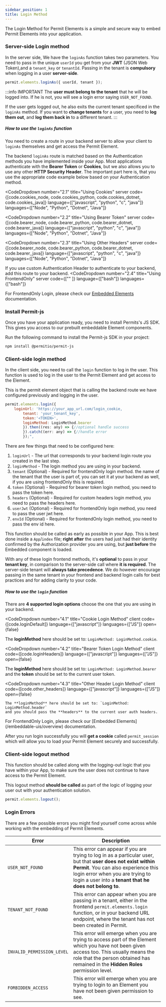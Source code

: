 ```yaml
---
sidebar_position: 1
title: Login Method
---
```




The Login Method for Permit Elements is a simple and secure way to embed Permit Elements into your application.

### Server-side Login method

In the server side, We have the `loginAs` function takes two parameters.
You need to pass in the unique `userId` you get from your **JWT** (JSON Web Token),and a `tenant_key` or `tenantId`.
Passing in the tenant is **compulsory** when logging in a user **server-side**.

```js
permit.elements.loginAs({ userId, tenant });
```
:::info IMPORTANT
The **user must belong to the tenant** that he will be logged into. If he is not, you will see a login error saying `USER_NOT_FOUND`.

If the user gets logged out, he also exits the current tenant specificed in the `loginAs` method. If you want to **change tenants** for
a user, you need to **log them out**, and **log them back in** to a different tenant.
:::



##### How to use the `loginAs` function

You need to create a route in your backend server to allow your client to `loginAs` themselves and get access the Permit Element.

The backend `loginAs` route is matched based on the Authentication methods you have implemented inside your App. Most applications
authenticate with the **Bearer Token** or **Cookies**, but we also allows you to use any other **HTTP Security Header**. The important
part here is, that you use the appropriate code example below based on your Authentication method.

<CodeDropdown
  number="2.1"
  title="Using Cookies"
  server
  code={[code.cookies_node, code.cookies_python, code.cookies_dotnet, code.cookies_java]}
  language={["javascript", "python", "c", "java"]}
  languages={["Node", "Python", "Dotnet", "Java"]}
></CodeDropdown>

<CodeDropdown
  number="2.2"
  title="Using Bearer Token"
  server
  code={[code.bearer_node, code.bearer_python, code.bearer_dotnet, code.bearer_java]}
  language={["javascript", "python", "c", "java"]}
  languages={["Node", "Python", "Dotnet", "Java"]}
></CodeDropdown>

<CodeDropdown
  number="2.3"
  title="Using Other Headers"
  server
  code={[code.bearer_node, code.bearer_python, code.bearer_dotnet, code.bearer_java]}
  language={["javascript", "python", "c", "java"]}
  languages={["Node", "Python", "Dotnet", "Java"]}
>
  If you use custom Authentication Header to authenticate to your backend, add this route to your
  backend.
</CodeDropdown>
<CodeDropdown
  number="2.4"
  title="Using FrontendOnly"
  server
  code={[""
      ]}
  language={["bash"]}
  languages={["bash"]}
>
  For FrontendOnly Login, please check our [Embedded Elements](/embeddable-uis/overview) documentation.
</CodeDropdown>

### Install Permit-js

Once you have your application ready, you need to install Permits's JS SDK. This gives you access to our prebuilt embeddable Element components.

Run the following command to install the Permit-js SDK in your project:

```bash
npm install @permitio/permit-js
```


### Client-side login method

In the client side, you need to call the `login` function to log in the user. This function is used to log in the user to the Permit Element
and get access to the Element.

This is the permit element object that is calling the backend route we have
configured previously and logging in the user.

```js
permit.elements.login({
    loginUrl: 'https://your_app_url.com/login_cookie,
        tenant: 'your_tenant_key',
        token:'<TOKEN>',
        loginMethod: LoginMethod.bearer
        }).then((res: any) => {//optional handle success
        }).catch((err: any) => {//handle error
        });",
```

There are few things that need to be configured here:

1.  `loginUrl` - The url that corresponds to your backend login route you created in the last step.
2.  `loginMethod` - The login method you are using in your backend.
3.  `tenant` (Optional) - Required for frontendOnly login method. the name of the tenant that the user is part of, you can set it at your backend as well, if you are using frontendOnly this is required.
4.  `token` (Optional) - Required for bearer token login method, you need to pass the token here.
5.  `headers` (Optional) - Required for custom headers login method, you need to pass the headers here.
6.  `userJwt` (Optional) - Required for frontendOnly login method, you need to pass the user jwt here.
7.  `envId` (Optional) - Required for frontendOnly login method, you need to pass the env id here.


This function should be called as early as possible in your App. This is best done inside a `App`/`index` file; **right after** the users
had just had their identity confirmed by the Authorization provider you are using, but **just before** the Embedded component is loaded.

With any of these login frontend methods, it's **optional** to pass in your **tenant key**, in comparison to the server-side call where **it
is required**. The server-side tenant will **always take precedence**. We do however encourage passing in the same tenant in your frontend
and backend login calls for best practices and for adding clarity to your code.

##### How to use the `login` function

There are **4 supported login options** choose the one that you are using in your backend.

<CodeDropdown
  number="4.1"
  title="Cookie Login Method"
  client
  code={[code.loginDefault]}
  language={["javascript"]}
  languages={["JS"]}
  open={false}
>
  The **loginMethod** here should be set to: `LoginMethod: LoginMethod.cookie`.
</CodeDropdown>

<CodeDropdown
  number="4.2"
  title="Bearer Token Login Method"
  client
  code={[code.loginHeaders]}
  language={["javascript"]}
  languages={["JS"]}
  open={false}
>
  The **loginMethod** here should be set to: `LoginMethod: LoginMethod.bearer` and the **token**
  should be set to the current user token.
</CodeDropdown>

<CodeDropdown
	number="4.3"
	title="Other Header Login Method"
	client
	code={[code.other_headers]}
	language={["javascript"]}
	languages={["JS"]}
	open={false}
>
	The **loginMethod** here should be set to: `LoginMethod: LoginMethod.header`
	and you should pass the **headers** to the current user auth headers.
</CodeDropdown>
<CodeDropdown
	number="4.4"
	title="FrontendOnly"
	client
	code={[
		code.frontendOnlyLogin
	]}
	language={["javascript"]}
	languages={["JS"]}
>
  For FrontendOnly Login, please check our [Embedded Elements](/embeddable-uis/overview) documentation.
</CodeDropdown>

After you run login successfully you will **get a cookie** called `permit_session` which will allow you to
load your Permit Element securely and successfully.

### Client-side logout method

This function should be called along with the logging-out logic that you have within your App, to make sure the user does not
continue to have access to the Permit Element.

This logout method **should be called** as part of the logic of logging your user out with your
authentication solution.

```javascript
permit.elements.logout();
```

### Login Errors

There are a few possible errors you might find yourself come across while working with the embedding of Permit Elements.

| Error                      | Description                                                                                                                                                                                                                                        |
| -------------------------- | -------------------------------------------------------------------------------------------------------------------------------------------------------------------------------------------------------------------------------------------------- |
| `USER_NOT_FOUND`           | This error can appear if you are trying to log in as a particular user, but that **user does not exist within Permit**. You can also experience this login error when you are trying to login a user into a **tenant that he does not belong to**. |
| `TENANT_NOT_FOUND`         | This error can appear when you are passing in a tenant, either in the frontend `permit.elements.login` function, or in your backend URL endpoint, where the tenant has not been created in Permit.                                                 |
| `INVALID_PERMISSION_LEVEL` | This error will emerge when you are trying to access part of the Element which you have not been given access too. This usually means the role that the person obtained has remained in the **Hidden Roles** permission level.                     |
| `FORBIDDEN_ACCESS`         | This error will emerge when you are trying to login to an Element you have not been given permission to see.                                                                                                                                       |

